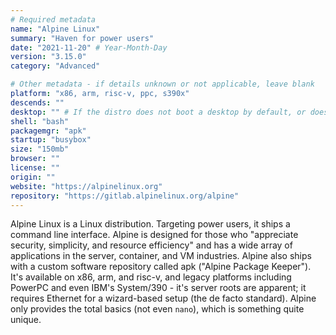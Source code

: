 ```yaml
---
# Required metadata
name: "Alpine Linux"
summary: "Haven for power users"
date: "2021-11-20" # Year-Month-Day
version: "3.15.0"
category: "Advanced"

# Other metadata - if details unknown or not applicable, leave blank
platform: "x86, arm, risc-v, ppc, s390x"
descends: ""
desktop: "" # If the distro does not boot a desktop by default, or doesn't ship one, leave 'desktop' blank
shell: "bash"
packagemgr: "apk"
startup: "busybox"
size: "150mb"
browser: ""
license: ""
origin: ""
website: "https://alpinelinux.org"
repository: "https://gitlab.alpinelinux.org/alpine"
---
```


Alpine Linux is a Linux distribution. Targeting power users, it ships a command line interface. Alpine is designed for those who "appreciate security, simplicity, and resource efficiency" and has a wide array of applications in the server, container, and VM industries. Alpine also ships with a custom software repository called apk ("Alpine Package Keeper"). It's available on x86, arm, and risc-v, and legacy platforms including PowerPC and even IBM's System/390 - it's server roots are apparent; it requires Ethernet for a wizard-based setup (the de facto standard). Alpine only provides the total basics (not even `nano`), which is something quite unique.
